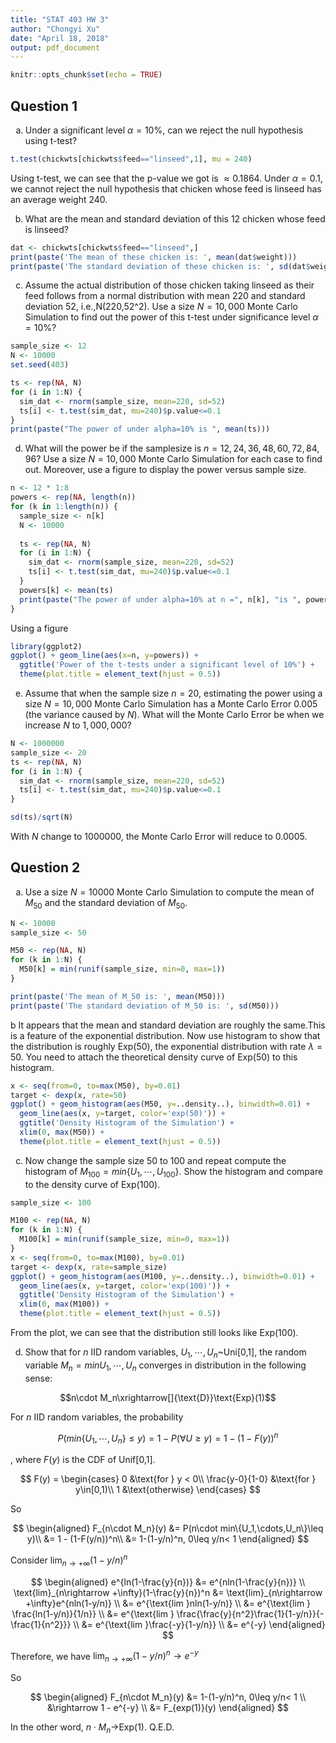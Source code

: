 ```yaml
---
title: "STAT 403 HW 3"
author: "Chongyi Xu"
date: "April 18, 2018"
output: pdf_document
---
```


```r
knitr::opts_chunk$set(echo = TRUE)
```

## Question 1

a. Under a significant level $\alpha=10\%$, can we reject the null hypothesis using t-test?

```r
t.test(chickwts[chickwts$feed=="linseed",1], mu = 240)
```

Using t-test, we can see that the p-value we got is $\approx 0.1864$. Under $\alpha=0.1$, we cannot reject the null hypothesis that chicken whose feed is linseed has an average weight 240.

b. What are the mean and standard deviation of this 12 chicken whose feed is linseed?

```r
dat <- chickwts[chickwts$feed=="linseed",]
print(paste('The mean of these chicken is: ', mean(dat$weight)))
print(paste('The standard deviation of these chicken is: ', sd(dat$weight)))
```

c. Assume the actual distribution of those chicken taking linseed as their feed follows from a normal distribution with mean 220 and standard deviation 52, i.e.,N(220,52^2).  Use a size $N= 10,000$ Monte Carlo Simulation to find out the power of this t-test under significance level $\alpha= 10\%$?

```r
sample_size <- 12
N <- 10000
set.seed(403)

ts <- rep(NA, N)
for (i in 1:N) {
  sim_dat <- rnorm(sample_size, mean=220, sd=52)
  ts[i] <- t.test(sim_dat, mu=240)$p.value<=0.1
}
print(paste("The power of under alpha=10% is ", mean(ts)))
```

d. What will the power be if the samplesize  is $n=  12,24,36,48,60,72,84,96$?   Use  a  size $N=  10,000$ Monte  Carlo Simulation for each case to find out.  Moreover, use a figure to display the power versus sample size.

```r
n <- 12 * 1:8
powers <- rep(NA, length(n))
for (k in 1:length(n)) {
  sample_size <- n[k]
  N <- 10000
  
  ts <- rep(NA, N)
  for (i in 1:N) {
    sim_dat <- rnorm(sample_size, mean=220, sd=52)
    ts[i] <- t.test(sim_dat, mu=240)$p.value<=0.1
  }
  powers[k] <- mean(ts)
  print(paste("The power of under alpha=10% at n =", n[k], "is ", powers[k]))
}
```

Using a figure
```r
library(ggplot2)
ggplot() + geom_line(aes(x=n, y=powers)) + 
  ggtitle('Power of the t-tests under a significant level of 10%') + 
  theme(plot.title = element_text(hjust = 0.5))
```

e. Assume that when the sample size $n= 20$, estimating the power using a size $N= 10,000$ Monte Carlo Simulation has a Monte Carlo Error 0.005 (the variance caused by $N$).  What will the Monte Carlo Error be when we increase $N$ to $1,000,000$?

```r
N <- 1000000
sample_size <- 20
ts <- rep(NA, N)
for (i in 1:N) {
  sim_dat <- rnorm(sample_size, mean=220, sd=52)
  ts[i] <- t.test(sim_dat, mu=240)$p.value<=0.1
}

sd(ts)/sqrt(N)

```

With $N$ change to $1000000$, the Monte Carlo Error will reduce to $0.0005$.


## Question 2

a. Use a size $N=10000$ Monte Carlo Simulation to compute the mean of $M_{50}$ and the standard deviation of $M_{50}$.

```r
N <- 10000
sample_size <- 50

M50 <- rep(NA, N)
for (k in 1:N) {
  M50[k] = min(runif(sample_size, min=0, max=1))
}

print(paste('The mean of M_50 is: ', mean(M50)))
print(paste('The standard deviation of M_50 is: ', sd(M50)))
```

b It appears that the mean and standard deviation are roughly the same.This is a feature of the exponential distribution. Now use histogram to show that the distribution is roughly Exp(50), the exponential distribution with rate $\lambda = 50$. You need to attach the theoretical density curve of Exp(50) to this histogram.

```r
x <- seq(from=0, to=max(M50), by=0.01)
target <- dexp(x, rate=50)
ggplot() + geom_histogram(aes(M50, y=..density..), binwidth=0.01) + 
  geom_line(aes(x, y=target, color='exp(50)')) + 
  ggtitle('Density Histogram of the Simulation') +
  xlim(0, max(M50)) +
  theme(plot.title = element_text(hjust = 0.5))
```

c. Now change the sample size 50 to 100 and repeat compute the histogram of $M_{100}=min\{U_1,\cdots,U_{100}\}$. Show the histogram and compare to the density curve of Exp(100).

```r
sample_size <- 100

M100 <- rep(NA, N)
for (k in 1:N) {
  M100[k] = min(runif(sample_size, min=0, max=1))
}
x <- seq(from=0, to=max(M100), by=0.01)
target <- dexp(x, rate=sample_size)
ggplot() + geom_histogram(aes(M100, y=..density..), binwidth=0.01) + 
  geom_line(aes(x, y=target, color='exp(100)')) + 
  ggtitle('Density Histogram of the Simulation') +
  xlim(0, max(M100)) +
  theme(plot.title = element_text(hjust = 0.5))
```

From the plot, we can see that the distribution still looks like Exp(100).

d. Show that for $n$ IID random variables, $U_1,\cdots,U_n$~Uni[0,1], the random variable $M_n=min{U_1,\cdots,U_n}$ converges in distribution in the following sense:

  $$n\cdot M_n\xrightarrow[]{\text{D}}\text{Exp}(1)$$

For $n$ IID random variables, the probability 

  $$ P(min\{U_1,\cdots,U_n\}\leq y) = 1 - P(\forall U\geq y) = 1 - (1-F(y))^n $$

, where $F(y)$ is the CDF of Unif[0,1]. 

  $$
  F(y) =
  \begin{cases}
  0   &\text{for } y < 0\\
  \frac{y-0}{1-0}   &\text{for } y\in[0,1)\\
  1   &\text{otherwise}
  \end{cases}
  $$

So 

  $$
  \begin{aligned}
  F_{n\cdot M_n}(y) &= P(n\cdot min\{U_1,\cdots,U_n\}\leq y)\\
    &= 1 - (1-F(y/n))^n\\
    &= 1-(1-y/n)^n, 0\leq y/n< 1
  \end{aligned}
  $$

Consider $\text{lim}_{n\rightarrow +\infty}(1-y/n)^n$

  $$
  \begin{aligned}
    e^{ln(1-\frac{y}{n})}   &= e^{nln(1-\frac{y}{n})} \\
    \text{lim}_{n\rightarrow +\infty}(1-\frac{y}{n})^n  &= \text{lim}_{n\rightarrow +\infty}e^{nln(1-y/n)} \\
      &= e^{\text{lim }nln(1-y/n)} \\
      &= e^{\text{lim } \frac{ln(1-y/n)}{1/n}} \\
      &= e^{\text{lim } \frac{\frac{y}{n^2}\frac{1}{1-y/n}}{-\frac{1}{n^2}}} \\
      &= e^{\text{lim }\frac{-y}{1-y/n}} \\
      &= e^{-y}
  \end{aligned}
  $$ 
  
Therefore, we have $\text{lim}_{n\rightarrow +\infty}(1-y/n)^n \rightarrow e^{-y}$

So

  $$
  \begin{aligned}
    F_{n\cdot M_n}(y) &= 1-(1-y/n)^n, 0\leq y/n< 1 \\
                      &\rightarrow 1 - e^{-y} \\
                      &= F_{exp(1)}(y)
    \end{aligned}
  $$

In the other word, $n\cdot M_n \rightarrow$Exp(1). Q.E.D.